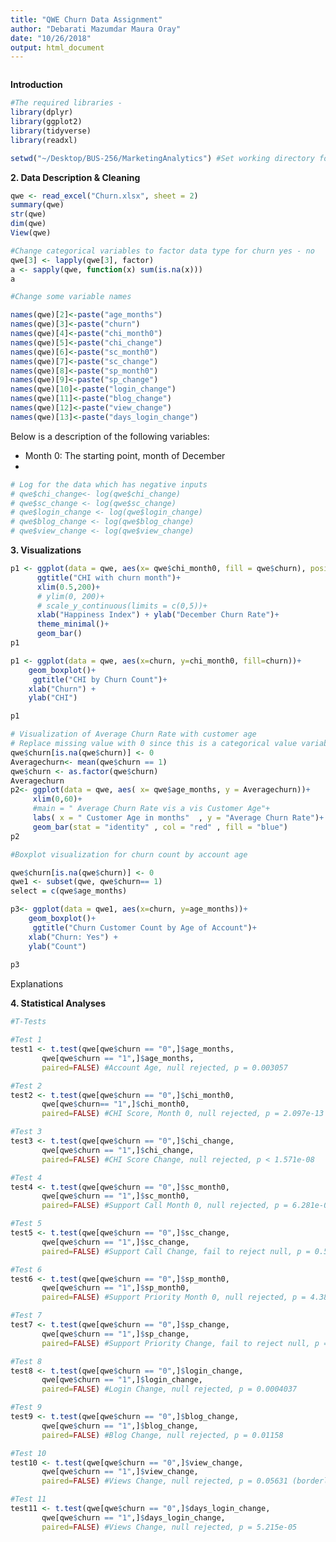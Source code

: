 ```yaml
---
title: "QWE Churn Data Assignment"
author: "Debarati Mazumdar Maura Oray"
date: "10/26/2018"
output: html_document
---
```


```r

```

**Introduction**

```r

#The required libraries - 
library(dplyr)
library(ggplot2)
library(tidyverse)
library(readxl)

setwd("~/Desktop/BUS-256/MarketingAnalytics") #Set working directory for easier collaboration

```

**2. Data Description & Cleaning**
```r

qwe <- read_excel("Churn.xlsx", sheet = 2)
summary(qwe)
str(qwe)
dim(qwe)
View(qwe)

#Change categorical variables to factor data type for churn yes - no
qwe[3] <- lapply(qwe[3], factor)
a <- sapply(qwe, function(x) sum(is.na(x)))
a

#Change some variable names

names(qwe)[2]<-paste("age_months")
names(qwe)[3]<-paste("churn")
names(qwe)[4]<-paste("chi_month0")
names(qwe)[5]<-paste("chi_change")
names(qwe)[6]<-paste("sc_month0")
names(qwe)[7]<-paste("sc_change")
names(qwe)[8]<-paste("sp_month0")
names(qwe)[9]<-paste("sp_change")
names(qwe)[10]<-paste("login_change")
names(qwe)[11]<-paste("blog_change")
names(qwe)[12]<-paste("view_change")
names(qwe)[13]<-paste("days_login_change")

```
Below is a description of the following variables:

- Month 0: The starting point, month of December
- 

```r
# Log for the data which has negative inputs 
# qwe$chi_change<- log(qwe$chi_change)
# qwe$sc_change <- log(qwe$sc_change)
# qwe$login_change <- log(qwe$login_change)
# qwe$blog_change <- log(qwe$blog_change)
# qwe$view_change <- log(qwe$view_change)
```

 **3. Visualizations**
```r

p1 <- ggplot(data = qwe, aes(x= qwe$chi_month0, fill = qwe$churn), position="dodge")+
      ggtitle("CHI with churn month")+
      xlim(0.5,200)+
      # ylim(0, 200)+
      # scale_y_continuous(limits = c(0,5))+
      xlab("Happiness Index") + ylab("December Churn Rate")+
      theme_minimal()+
      geom_bar()
p1

p1 <- ggplot(data = qwe, aes(x=churn, y=chi_month0, fill=churn))+
    geom_boxplot()+
     ggtitle("CHI by Churn Count")+
    xlab("Churn") +
    ylab("CHI")

p1
```

```r
# Visualization of Average Churn Rate with customer age 
# Replace missing value with 0 since this is a categorical value variable with 0 and 1 only 
qwe$churn[is.na(qwe$churn)] <- 0
Averagechurn<- mean(qwe$churn == 1)
qwe$churn <- as.factor(qwe$churn)
Averagechurn
p2<- ggplot(data = qwe, aes( x= qwe$age_months, y = Averagechurn))+
     xlim(0,60)+
     #main = " Average Churn Rate vis a vis Customer Age"+
     labs( x = " Customer Age in months"  , y = "Average Churn Rate")+
     geom_bar(stat = "identity" , col = "red" , fill = "blue")
p2

```

```r
#Boxplot visualization for churn count by account age

qwe$churn[is.na(qwe$churn)] <- 0
qwe1 <- subset(qwe, qwe$churn== 1)
select = c(qwe$age_months)

p3<- ggplot(data = qwe1, aes(x=churn, y=age_months))+
    geom_boxplot()+
     ggtitle("Churn Customer Count by Age of Account")+
    xlab("Churn: Yes") +
    ylab("Count")
    
p3
```

Explanations

**4. Statistical Analyses**
```r

#T-Tests

#Test 1
test1 <- t.test(qwe[qwe$churn == "0",]$age_months,
       qwe[qwe$churn == "1",]$age_months,
       paired=FALSE) #Account Age, null rejected, p = 0.003057

#Test 2
test2 <- t.test(qwe[qwe$churn == "0",]$chi_month0,
       qwe[qwe$churn== "1",]$chi_month0,
       paired=FALSE) #CHI Score, Month 0, null rejected, p = 2.097e-13

#Test 3
test3 <- t.test(qwe[qwe$churn == "0",]$chi_change,
       qwe[qwe$churn == "1",]$chi_change,
       paired=FALSE) #CHI Score Change, null rejected, p < 1.571e-08

#Test 4
test4 <- t.test(qwe[qwe$churn == "0",]$sc_month0,
       qwe[qwe$churn == "1",]$sc_month0,
       paired=FALSE) #Support Call Month 0, null rejected, p = 6.281e-08

#Test 5
test5 <- t.test(qwe[qwe$churn == "0",]$sc_change,
       qwe[qwe$churn == "1",]$sc_change,
       paired=FALSE) #Support Call Change, fail to reject null, p = 0.5278

#Test 6
test6 <- t.test(qwe[qwe$churn == "0",]$sp_month0,
       qwe[qwe$churn == "1",]$sp_month0,
       paired=FALSE) #Support Priority Month 0, null rejected, p = 4.381e-07

#Test 7
test7 <- t.test(qwe[qwe$churn == "0",]$sp_change,
       qwe[qwe$churn == "1",]$sp_change,
       paired=FALSE) #Support Priority Change, fail to reject null, p = 0.5218

#Test 8
test8 <- t.test(qwe[qwe$churn == "0",]$login_change,
       qwe[qwe$churn == "1",]$login_change,
       paired=FALSE) #Login Change, null rejected, p = 0.0004037

#Test 9
test9 <- t.test(qwe[qwe$churn == "0",]$blog_change,
       qwe[qwe$churn == "1",]$blog_change,
       paired=FALSE) #Blog Change, null rejected, p = 0.01158

#Test 10
test10 <- t.test(qwe[qwe$churn == "0",]$view_change,
       qwe[qwe$churn == "1",]$view_change,
       paired=FALSE) #Views Change, null rejected, p = 0.05631 (borderline)

#Test 11
test11 <- t.test(qwe[qwe$churn == "0",]$days_login_change,
       qwe[qwe$churn == "1",]$days_login_change,
       paired=FALSE) #Views Change, null rejected, p = 5.215e-05

```

